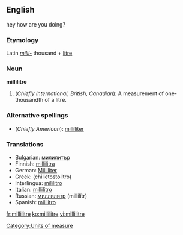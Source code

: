 ==English==
hey how are you doing?
===Etymology===
Latin ''[[milli-]]'' thousand + [[litre]]

===Noun===
'''millilitre'''
# (''Chiefly International, British, Canadian''): A measurement of one-thousandth of a litre.

===Alternative spellings===
* (''Chiefly American''): [[milliliter]]

===Translations===
*Bulgarian: [[милилитър]] {{m}}
*Finnish: [[millilitra]]
*German: [[Milliliter]] {{m}}
*Greek: (chilietostolitro)
*Interlingua: [[mililitro]]
*Italian: [[millilitro]] {{m}}
*Russian: [[миллилитр]] (millilítr) {{m}}
*Spanish: [[mililitro]] {{m}}

[[Category:Units of measure]]

[[fr:millilitre]]
[[ko:millilitre]]
[[vi:millilitre]]